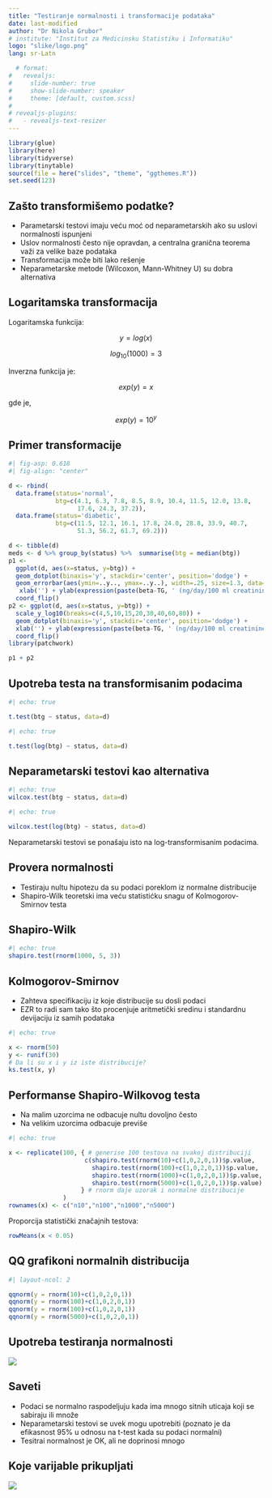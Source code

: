 ```yaml
---
title: "Testiranje normalnosti i transformacije podataka"
date: last-modified
author: "Dr Nikola Grubor"
# institute: "Institut za Medicinsku Statistiku i Informatiku"
logo: "slike/logo.png"
lang: sr-Latn

  # format:
#   revealjs:
#     slide-number: true
#     show-slide-number: speaker
#     theme: [default, custom.scss]
# 
# revealjs-plugins:
#   - revealjs-text-resizer
---
```


```r
library(glue)
library(here)
library(tidyverse)
library(tinytable)
source(file = here("slides", "theme", "ggthemes.R"))
set.seed(123)
```

## Zašto transformišemo podatke?

- [Parametarski testovi]{.yellow} imaju veću moć od neparametarskih ako su uslovi normalnosti ispunjeni
- [Uslov normalnosti]{.yellow} često nije opravdan, a centralna granična teorema važi za velike baze podataka
- Transformacija može biti lako rešenje
- [Neparametarske]{.yellow} metode (Wilcoxon, Mann-Whitney U) su dobra [alternativa]{.yellow}

## Logaritamska transformacija

Logaritamska funkcija:

$$ y = log(x) $$

$$ log_{10}(1000) = 3 $$

Inverzna funkcija je:

$$ exp(y) = x $$

gde je, 

$$ exp(y) = 10^y $$

## Primer transformacije

```r
#| fig-asp: 0.618
#| fig-align: "center"

d <- rbind(
  data.frame(status='normal',
             btg=c(4.1, 6.3, 7.8, 8.5, 8.9, 10.4, 11.5, 12.0, 13.8,
                   17.6, 24.3, 37.2)),
  data.frame(status='diabetic',
             btg=c(11.5, 12.1, 16.1, 17.8, 24.0, 28.8, 33.9, 40.7,
                   51.3, 56.2, 61.7, 69.2)))

d <- tibble(d)
meds <- d %>% group_by(status) %>%  summarise(btg = median(btg))
p1 <-
  ggplot(d, aes(x=status, y=btg)) +
  geom_dotplot(binaxis='y', stackdir='center', position='dodge') +
  geom_errorbar(aes(ymin=..y.., ymax=..y..), width=.25, size=1.3, data=meds, col = "tomato") +
   xlab('') + ylab(expression(paste(beta-TG, ' (ng/day/100 ml creatinine)'))) +
  coord_flip()
p2 <- ggplot(d, aes(x=status, y=btg)) +
  scale_y_log10(breaks=c(4,5,10,15,20,30,40,60,80)) +
  geom_dotplot(binaxis='y', stackdir='center', position='dodge') +
  xlab('') + ylab(expression(paste(beta-TG, ' (ng/day/100 ml creatinine)'))) +
  coord_flip()
library(patchwork)

p1 + p2
```

## Upotreba testa na transformisanim podacima {.smaller}

```r
#| echo: true

t.test(btg ~ status, data=d)
```
```r
#| echo: true

t.test(log(btg) ~ status, data=d)
```

## Neparametarski testovi kao alternativa {.smaller}

```r
#| echo: true
wilcox.test(btg ~ status, data=d)
```

```r
#| echo: true

wilcox.test(log(btg) ~ status, data=d)
```

::: {.callout-important}
Neparametarski testovi se ponašaju isto na log-transformisanim podacima.
:::

## Provera normalnosti

- Testiraju nultu hipotezu da su podaci poreklom iz normalne distribucije
- Shapiro-Wilk teoretski ima [veću statistićku snagu]{.yellow} of Kolmogorov-Smirnov testa

## Shapiro-Wilk

```r
#| echo: true
shapiro.test(rnorm(1000, 5, 3))
```

## Kolmogorov-Smirnov

- Zahteva specifikaciju iz koje distribucije su dosli podaci
- EZR to radi sam tako što procenjuje aritmetički sredinu i standardnu devijaciju iz samih podataka

```r
#| echo: true

x <- rnorm(50)
y <- runif(30)
# Da li su x i y iz iste distribucije?
ks.test(x, y)
```

## Performanse Shapiro-Wilkovog testa

- Na malim uzorcima ne odbacuje nultu dovoljno često
- Na velikim uzorcima odbacuje previše

```r
#| echo: true

x <- replicate(100, { # generise 100 testova na svakoj distribuciji
                     c(shapiro.test(rnorm(10)+c(1,0,2,0,1))$p.value,   #$
                       shapiro.test(rnorm(100)+c(1,0,2,0,1))$p.value,  #$
                       shapiro.test(rnorm(1000)+c(1,0,2,0,1))$p.value, #$
                       shapiro.test(rnorm(5000)+c(1,0,2,0,1))$p.value) #$
                    } # rnorm daje uzorak i normalne distribucije
               )
rownames(x) <- c("n10","n100","n1000","n5000")

```

Proporcija statistički značajnih testova:

```r
rowMeans(x < 0.05)
```

## QQ grafikoni normalnih distribucija

```r
#| layout-ncol: 2

qqnorm(y = rnorm(10)+c(1,0,2,0,1))
qqnorm(y = rnorm(100)+c(1,0,2,0,1))
qqnorm(y = rnorm(100)+c(1,0,2,0,1))
qqnorm(y = rnorm(5000)+c(1,0,2,0,1))
```

## Upotreba testiranja normalnosti

![](slike/norm.png){fig-align="center"}

## Saveti

- Podaci se normalno raspodeljuju kada ima mnogo sitnih uticaja koji se sabiraju ili množe
- Neparametarski testovi se uvek mogu upotrebiti (poznato je da [efikasnost 95%]{.yellow} u odnosu na t-test kada su podaci normalni)
- Tesitrai normalnost je OK, ali ne doprinosi mnogo

## Koje varijable prikupljati

![](slike/control.png){fig-align="center"}
